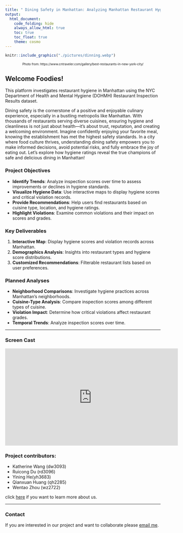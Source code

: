 ```yaml
---
title: " Dining Safety in Manhattan: Analyzing Manhattan Restaurant Hygiene Ratings"
output: 
  html_document:
    code_folding: hide
    always_allow_html: true
    toc: true
    toc_float: true
    theme: cosmo
---
```


```r
knitr::include_graphics("./pictures/dinning.webp")
```
<center style="font-size: 10px;"> Photo from:  https://www.cntraveler.com/gallery/best-restaurants-in-new-york-city/ </center>

## Welcome Foodies!

This platform investigates restaurant hygiene in Manhattan using the NYC Department of Health and Mental Hygiene (DOHMH) Restaurant Inspection Results dataset.

Dining safety is the cornerstone of a positive and enjoyable culinary experience, especially in a bustling metropolis like Manhattan. With thousands of restaurants serving diverse cuisines, ensuring hygiene and cleanliness is not just about health—it’s about trust, reputation, and creating a welcoming environment. Imagine confidently enjoying your favorite meal, knowing the establishment has met the highest safety standards. In a city where food culture thrives, understanding dining safety empowers you to make informed decisions, avoid potential risks, and fully embrace the joy of eating out. Let’s explore how hygiene ratings reveal the true champions of safe and delicious dining in Manhattan!

### Project Objectives

- **Identify Trends**: Analyze inspection scores over time to assess improvements or declines in hygiene standards.
- **Visualize Hygiene Data**: Use interactive maps to display hygiene scores and critical violation records.
- **Provide Recommendations**: Help users find restaurants based on cuisine type, location, and hygiene ratings.
- **Highlight Violations**: Examine common violations and their impact on scores and grades.


### Key Deliverables

1. **Interactive Map**: Display hygiene scores and violation records across Manhattan.
2. **Demographics Analysis**: Insights into restaurant types and hygiene score distributions.
3. **Customized Recommendations**: Filterable restaurant lists based on user preferences.


### Planned Analyses

- **Neighborhood Comparisons**: Investigate hygiene practices across Manhattan's neighborhoods.
- **Cuisine-Type Analysis**: Compare inspection scores among different types of cuisine.
- **Violation Impact**: Determine how critical violations affect restaurant grades.
- **Temporal Trends**: Analyze inspection scores over time.

---

### Screen Cast 
<iframe width="560" height="315" src="https://www.youtube.com/embed/-YmgO3W4vD4" title="data" frameborder="0" allow="accelerometer; autoplay; clipboard-write; encrypted-media; gyroscope; picture-in-picture; web-share" allowfullscreen></iframe>

### Project contributors:

* Katherine Wang (dw3093)
* Ruicong Du (rd3096)
* Yining He(yh3683)
* Qianxuan Huang (qh2285) 
* Wentao Zhou (wz2722)

click [here](aboutus.html) if you want to learn more about us.

--- 

### Contact
If you are interested in our project and want to collaborate please [email me](mailto:rd3096@cumc.columbia.edu).
